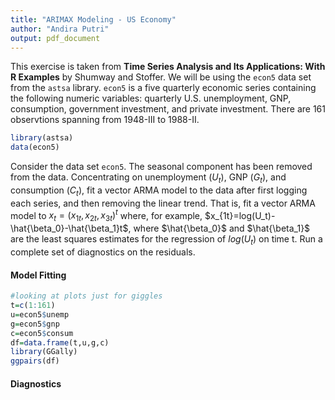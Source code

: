---
title: "ARIMAX Modeling - US Economy"
author: "Andira Putri"
output: pdf_document
---

This exercise is taken from **Time Series Analysis and Its Applications: With R Examples** by Shumway and Stoffer. We will be using the `econ5` data set from the `astsa` library. `econ5` is a five quarterly economic series containing the following numeric variables: quarterly U.S. unemployment, GNP, consumption, government investment, and private investment. There are 161 observtions spanning from 1948-III to 1988-II.

```{r}
library(astsa)
data(econ5)
```

Consider the data set `econ5`. The seasonal component has been removed from the data. Concentrating on unemployment $(U_t)$, GNP $(G_t)$, and consumption $(C_t)$, fit a vector ARMA model to the data after first logging each series, and then removing the linear trend. That is, fit a vector ARMA model to $x_t=(x_{1t},x_{2t},x_{3t})^t$ where, for example, $x_{1t}=log(U_t)-\hat{\beta_0}-\hat{\beta_1}t$, where $\hat{\beta_0}$ and $\hat{\beta_1}$ are the least squares estimates for the regression of $log(U_t)$ on time t. Run a complete set of diagnostics on the residuals.

#### Model Fitting

```{r}
#looking at plots just for giggles
t=c(1:161)
u=econ5$unemp
g=econ5$gnp
c=econ5$consum
df=data.frame(t,u,g,c)
library(GGally)
ggpairs(df)
```

#### Diagnostics

```{r}
```
